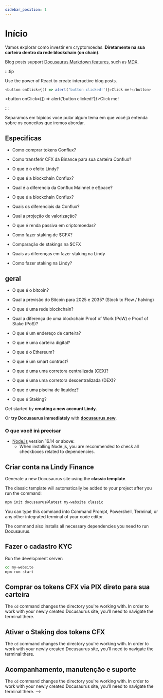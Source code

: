 ```yaml
---
sidebar_position: 1
---
```


# Início

Vamos explorar como investir em cryptomoedas. **Diretamente na sua carteira dentro da rede blockchain (on chain)**.

Blog posts support [Docusaurus Markdown features](https://docusaurus.io/docs/markdown-features), such as [MDX](https://mdxjs.com/).

:::tip

Use the power of React to create interactive blog posts.

```js
<button onClick={() => alert('button clicked!')}>Click me!</button>
```

<button onClick={() => alert('button clicked!')}>Click me!</button>

:::


Separamos em tópicos voce pular algum tema em que você já entenda sobre os conceitos que iremos abordar.

## Especificas
- Como comprar tokens Conflux?
- Como transferir CFX da Binance para sua carteira Conflux?

- O que é o efeito Lindy?

- O que é a blockchain Conflux?
- Qual é a diferencia da Conflux Mainnet e eSpace?

- O que é a blockchain Conflux?
- Quais os diferenciais da Conflux?
- Qual a projeção de valorização?
- O que é renda passiva em criptomoedas?
- Como fazer staking de $CFX?
- Comparação de stakings na $CFX
- Quais as diferenças em fazer staking na Lindy
- Como fazer staking na Lindy?

## geral


- O que é o bitcoin?
- Qual a previsão do Bitcoin para 2025 e 2035?
(Stock to Flow / halving)

- O que é uma rede blockchain?
- Qual a diferença de uma blockchain Proof of Work (PoW) e Proof of Stake (PoS)?
- O que é um endereço de carteira?
- O que é uma carteira digital?
- O que é o Ethereum?
- O que é um smart contract?
- O que é uma uma corretora centralizada (CEX)?
- O que é uma uma corretora descentralizada (DEX)?
- O que é uma piscina de liquidez?
- O que é Staking? 


Get started by **creating a new account Lindy**.

Or **try Docusaurus immediately** with **[docusaurus.new](https://docusaurus.new)**.

### O que você irá precisar

- [Node.js](https://nodejs.org/en/download/) version 16.14 or above:
  - When installing Node.js, you are recommended to check all checkboxes related to dependencies.

## Criar conta na Lindy Finance

Generate a new Docusaurus site using the **classic template**.

The classic template will automatically be added to your project after you run the command:

```bash
npm init docusaurus@latest my-website classic
```

You can type this command into Command Prompt, Powershell, Terminal, or any other integrated terminal of your code editor.

The command also installs all necessary dependencies you need to run Docusaurus.

## Fazer o cadastro KYC

Run the development server:

```bash
cd my-website
npm run start
```

## Comprar os tokens CFX via PIX direto para sua carteira


The `cd` command changes the directory you're working with. In order to work with your newly created Docusaurus site, you'll need to navigate the terminal there.

## Ativar o Staking dos tokens CFX


The `cd` command changes the directory you're working with. In order to work with your newly created Docusaurus site, you'll need to navigate the terminal there.

## Acompanhamento, manutenção e suporte


The `cd` command changes the directory you're working with. In order to work with your newly created Docusaurus site, you'll need to navigate the terminal there. -->
